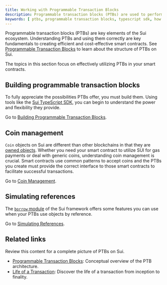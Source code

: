 ```yaml
---
title: Working with Programmable Transaction Blocks
description: Programmable transaction blocks (PTBs) are used to perform multiple commands in a single transaction.
keywords: [ ptbs, programmable transaction blocks, typescript sdk, how to use typescript sdk, typescript, transaction blocks, transactions as arguments, passing transactions ]
---
```


Programmable transaction blocks (PTBs) are key elements of the Sui ecosystem. Understanding PTBs and using them correctly are key fundamentals to creating efficient and cost-effective smart contracts. See [Programmable Transaction Blocks](../../../concepts/transactions/prog-txn-blocks.mdx) to learn about the structure of PTBs on Sui.

The topics in this section focus on effectively utilizing PTBs in your smart contracts.

## Building programmable transaction blocks

To fully appreciate the possibilities PTBs offer, you must build them. Using tools like the [Sui TypeScript SDK](https://sdk.mystenlabs.com/typescript), you can begin to understand the power and flexibility they provide.

Go to [Building Programmable Transaction Blocks](./building-ptb.mdx).

## Coin management

`Coin` objects on Sui are different than other blockchains in that they are [owned objects](../../../concepts/object-ownership/address-owned.mdx). Whether you need your smart contract to utilize SUI for gas payments or deal with generic coins, understanding coin management is crucial. Smart contracts use common patterns to accept coins and the PTBs you create must provide the correct interface to those smart contracts to facilitate successful transactions.

Go to [Coin Management](./coin-mgt.mdx).

## Simulating references

The [`borrow` module](https://github.com/MystenLabs/sui/blob/main/crates/sui-framework/docs/sui-framework/sui/borrow.md) of the Sui framework offers some features you can use when your PTBs use objects by reference.

Go to [Simulating References](./simulating-refs.mdx).

## Related links

Review this content for a complete picture of PTBs on Sui.

- [Programmable Transaction Blocks](../../../concepts/transactions/prog-txn-blocks.mdx): Conceptual overview of the PTB architecture.
- [Life of a Transaction](../../../concepts/sui-architecture/transaction-lifecycle.mdx): Discover the life of a transaction from inception to finality.
